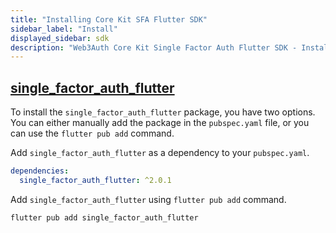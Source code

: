 ```yaml
---
title: "Installing Core Kit SFA Flutter SDK"
sidebar_label: "Install"
displayed_sidebar: sdk
description: "Web3Auth Core Kit Single Factor Auth Flutter SDK - Install | Documentation - Web3Auth"
---
```


## [single_factor_auth_flutter](https://pub.dev/packages/single_factor_auth_flutter)

To install the `single_factor_auth_flutter` package, you have two options. You can either manually
add the package in the `pubspec.yaml` file, or you can use the `flutter pub add` command.

Add `single_factor_auth_flutter` as a dependency to your `pubspec.yaml`.

```yaml
dependencies:
  single_factor_auth_flutter: ^2.0.1
```

Add `single_factor_auth_flutter` using `flutter pub add` command.

```sh
flutter pub add single_factor_auth_flutter
```

